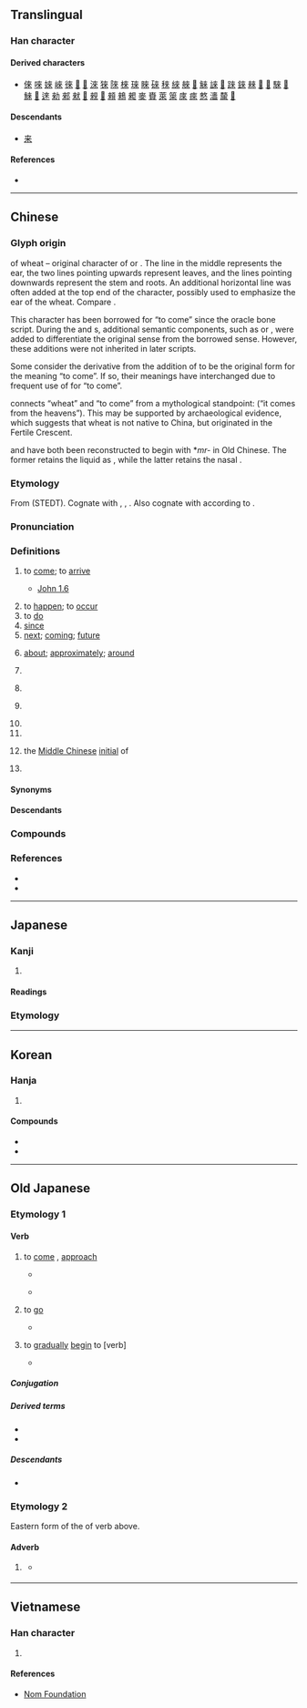 {{also|来|徠|夾}}
{{character info}}

==Translingual==
{{CJKV-forms|來|来|来|來}}
{{stroke order|strokes=8}}
{{stroke order|type=animate}}

===Han character===
{{Han char|rn=9|rad=人|as=06|sn=8|four=40908|canj=DOO|ids=⿻木从}}

====Derived characters====
* [[倈]] [[唻]] [[婡]] [[崍]] [[徠]] [[𢜞]] [[𢯦]] [[淶]] [[猍]] [[䧒]] [[棶]] [[琜]] [[睞]] [[䂾]] [[䅘]] [[䋱]] [[𦩑]] [[𧍍]] [[䚞]] [[誺]] [[𤳆]] [[𨂐]] [[錸]] [[㯤]] [[𦠘]] [[𣛤]] [[騋]] [[𩳳]] [[鯠]] [[𪘨]] [[逨]] [[勑]] [[郲]] [[猌]] [[𢆠]] [[䚅]] [[𤳇]] [[顂]] [[鶆]] [[𠌊]] [[麥]] [[賚]] [[萊]] [[箂]] [[庲]] [[㾢]] [[憗]] [[瀒]] [[斄]] [[𤀛]]

====Descendants====
* [[来]]

====References====
* {{Han ref|kx=0101.160|dkj=00581|dj=0214.080|hdz=10141.080|uh=4F86|ud=20358|bh=A8D3|bd=43219}}

----

==Chinese==
{{zh-forms|s=来|alt=𧼛,倈,逨}}

===Glyph origin===
{{Han etym}}
{{liushu|p}} of wheat – original character of {{och-l|麥|wheat}} or {{och-l|麳|wheat}}. The line in the middle represents the ear, the two lines pointing upwards represent leaves, and the lines pointing downwards represent the stem and roots. An additional horizontal line was often added at the top end of the character, possibly used to emphasize the ear of the wheat. Compare {{zh-l|*禾}}.

This character has been borrowed for “to come” since the oracle bone script. During the {{w|Western Zhou}} and {{w|Warring States period}}s, additional semantic components, such as {{zh-l|*止|foot}} or {{zh-l|*辵|to walk}}, were added to differentiate the original sense from the borrowed sense. However, these additions were not inherited in later scripts.

Some consider the derivative {{zh-l|*麥}} from the addition of {{zh-l|*夊|to walk slowly}} to be the original form for the meaning “to come”. If so, their meanings have interchanged due to frequent use of {{lang|zh|來}} for “to come”. {{attn|zh|Any sources disproving this? Most sources interpret 夊 differently because it seems like 麥 was never used to mean "to come" in oracle bones.}}

''{{w|Shuowen}}'' connects “wheat” and “to come” from a mythological standpoint: {{lang|zh|天所來也}} (“it comes from the heavens”). This may be supported by archaeological evidence, which suggests that wheat is not native to China, but originated in the Fertile Crescent.

{{lang|zh|來}} and {{lang|zh|麥}} have both been reconstructed to begin with *''mr-'' in Old Chinese. The former retains the liquid as {{IPAchar|/l/}}, while the latter retains the nasal {{IPAchar|/m/}}.

===Etymology===
From {{inh|zh|sit-pro|*la-j ~ ra||to come}} (STEDT). Cognate with {{och-l|迨|to reach; until}}, {{och-l|賚|to bestow}}, {{cog|my|လာ||to come}}. Also cognate with {{och-l|蒞|to arrive}} according to {{zh-ref|Schuessler (2007)}}.

===Pronunciation===
{{zh-pron
|m=lái
|m-s=nai2
|dg=лэ1
|c=loi4,lai4,lei4
|c_note=lai4, lei4 - vernacular (often written as {{zh-l|嚟}})
|c-t=loi3
|g=lai4
|h=pfs=lòi;gd=loi2
|j=lai1
|mb=lâ̤
|md=lì/lài
|md_note=lì - vernacular; lài - literary
|mn=lâi
|mn-t=lai5/lai7/lai2
|mn-t_note=lai7 - indicates past things; lai2 - “will” (pronounced as {{IPAchar|/lai⁵²⁻³⁵/}})
|w=3le
|x=lai2
|mc=y
|oc=y
|ma=y
|cat=v,a,part,pn
}}

===Definitions===
{{zh-hanzi}}

# to [[come]]; to [[arrive]]
#: {{zh-ant|去|往}}
#: {{zh-x|我 一會-兒{r} 就 來。|I'll come in a moment.}}
#: {{zh-x|我 不 知道 它 是 從 哪裡 來 的。|I didn't know where it came from.}}
#* [https://web.archive.org/web/20111002150223/http://www.wordproject.org/multi/bi_en_cn_py.htm John 1.6]
#*: {{zh-x|有 一 個 人，是 從 神 那裡 差 來 的，名 叫 ^約翰。|There was a man sent from God, whose name was John.}}
# to [[happen]]; to [[occur]]
# to [[do]] {{n-g|(specific meaning depending on the context)}}
# [[since]]
# [[next]]; [[coming]]; [[future]]
#: {{zh-x|來年|next year}}
# {{lb|zh|after a number}} [[about]]; [[approximately]]; [[around]]
# {{n-g|Used after a verb of motion to indicate movement toward the speaker.}}
#: {{zh-x|下來|to come down [compare {{zh-l|下去|to go down}}]}}
#: {{zh-x|進來|to come in}}
# {{n-g|Used before a verb to express volition.}}
# {{n-g|Used with {{zh-l|*不}} or {{zh-l|*得}} to express capability.}}
#: {{zh-x|我 做 不 來 俯臥撐。|I can't do push-ups.}}
# {{n-g|Used after numerals in colloquial lists.}}
# {{n-g|Meaningless particle for rhythmic purposes.}}
# {{zh-div|母}} {{lb|zh|Chinese linguistics}} the [[Middle Chinese]] [[initial]] of {{ltc-l|來}}
# {{surname|zh}}

====Synonyms====
{{zh-dial}}

====Descendants====
{{CJKV||s=来|らい|o=来|or=''rē''|래|lai}}

===Compounds===
{{zh-der|來賓|來不得|來不及|來不來|來潮|來到|來得|來得及|來復|來復槍|來回|來回來去|來回票|來火|來火兒|來件|來講|來今|來勁|來勁兒|來看|來客|來歷|來料加工|來臨|來龍去脈|來路|來路貨|來年|來人|來日|來日方長|來神|來神兒|來生|來使|來世|來示|來勢|來說|來頭|來頭兒|來往|來文|來信|來樣加工|來意|來由|來源|來朝|來者|來者不拒|來著/来着|來之不易|來自|來蹤去跡|來者不善，善者不來|一來|上來|下來|不來|乍來|亂來|今來|以來|來享|來來|來儀|來函|來去|來古|來哲|來因|來孫|來學|來情|來手|來書|來月|來期|來果|來歲|來歸|來派|來煞|來牟|來犯|來的|來稿|來緣|來茲|來葉|來蘇|來處|來襲|來訪|來諭|來貺|來附|來電|來頓|來龍|儻來|先來|入來|再來|出來|別來|前來|勞來|原來|去來|古來|向來|回來|外來|夜來|如來|子來|家來|將來|少來|帶來|年來|往來|後來|從來|把來|拈來|捎來|新來|日來|早來|昨來|有來|未來|本來|歷來|歸來|比來|烏來|爾來|特來|生來|用來|由來|當來|白來|看來|硬來|算來|素來|老來|胡來|自來|舶來|行來|見來|說來|起來|趕來|轉來|近來|返來|進來|過來|適來|還來|邇來|都來|馬來|否往泰來|娓娓道來|可又來|傳染來源|來者可追|來蘇水|希伯來人|不相來往|姍姍來遲|來福槍|下不來|弄來弄去|儻來之物|大剛來|倏來忽往|南來北往|後來之秀|古往今來|划不來|寒來暑往|來亨雞|左來右去|來回的話|來人兒|來頭貨|信手拈來|劈地價來|想來想去|乘興而來|否極泰來|好來寶|來令片|做出事來|垂於將來|往古來今|來事兒|嗟來之食|你來我往|不請自來|悲從中來|到大來|今來古往|來去自如|來者不善|一來二去|忙不過來|別來無恙|慢慢來|慕名而來|做下來|其來有自|不相往來|惠然肯來|人來瘋|來去匆匆|否去泰來|來來往往|可是來|人來客往|人來人往|先來後到|外來錢|得來不易|後來居上|彰往察來|吃不來|來得巧|大來大往|來情去意|悅近來遠|小往大來|來扇館|如來藏|大來歷|幹得來|希伯來|劃下道來|來歷不明|嗟來食|吃得來|來勢洶洶|一來一往|山雨欲來|再來過|來復線|天來大|佛來明哥|何苦來|原來如此|吃自來食|寶麗來|希伯來書|倒大來|來千去萬|從實招來|待剛來|兜來兜去|從頭再來|來福線|人來客去|來復日|克來汀症|合得來|夜來香|不來頭|大都來|大致說來|以往鑒來|大有來頭|大來頭|外來語|來比錫|在來米|合不來|來來回回|伯克來|往來如織|心血來潮|來頭不小|到頭來|卷土重來|後悔不來|來頓瓶|來日正長|下不來臺|倘來之物|來蹤去影|來者是客|來去分明|清風徐來|空穴來風|手到拿來|時來運轉|死去活來|春去秋來|番來覆去|有生以來|新來乍到|日浹往來|春來秋去|斷絕往來|手到擒來|拔來報往|歸去來兮|桃來李答|暮去朝來|樂極悲來|搖筆即來|有備而來|晃來晃去|源源而來|新聞來源|時不再來|數來寶|有來頭|撂下臉來|東來紫氣|突如其來|抖起來|放來生債|未來派|拿不起來|撧過來|特別來賓|沒來歷|禮節往來|禮尚往來|福不徒來|神來之筆|眉來眼去|時來福湊|滾來滾去|放馬過來|看起來|看不來|眉來語去|直去直來|直來直往|熙來攘往|暑往寒來|接踵而來|甘盡苦來|獨來獨往|捲土重來|打上來|捲甲重來|狼來了|禍來神昧|歸去來辭|本來面目|知來藏往|漂來戶|滾起來|拿下馬來|沒來頭|水來土掩|沒有來歷|明來暗往|推來推去|朝來暮去|歷劫歸來|有來有去|泰來否往|扭來扭去|時來運來|打來回|沒來回|沒來由|眼去眉來|未來學|攪纏不來|日往月來|生來死去|暑來寒往|東來西去|未來主義|有史以來|有來有往|時來暫去|數往知來|攪來攪去|浮來暫去|獨往獨來|掉過來|抹不下來|紛沓而來|羊帶來|顧得過來|計上心來|觀往知來|說不上來|馬來熊|說來話長|逆來順受|老來寶|說起來|自拔來歸|這般說來|踅來踅去|自來水|臭肉來蠅|自來火|頻來無忌|自來水筆|言來語去|近悅遠來|雨來散|鳳凰來儀|說得來|跑起來|老來俏|鑑往知來|走來走去|算起來|顧不過來|飛來橫禍|舶來品|絲來線去|覆去翻來|黑白來|翻來吊去|說不來|麇至沓來|馬來亞|飛來峰|馬來糕|納命來|送往迎來|跳起來|馬來西亞|馬來群島|馬來人|過來人|飯來開口|飛來橫財|繼往開來|顛來倒去|算來算去|馬來半島|雁去魚來|雁來紅|紛至沓來|閒來無事|鑒往知來|著甚來由|與生俱來|近新來|迎來送往|紫氣東來|踱來踱去|高來高去|翻來覆去|過下來|說來說去|翻來翻去|興盡悲來|苦盡甘來|者來寨|來鳳|來著|來義|芒來|多來特巴格}}

===References===
* {{R:yue:Hanzi}}
* {{thcwd|3543}}

{{zh-cat|Beginning|Elementary}}

----

==Japanese==
{{ja-kanji forms|来|來}}

===Kanji===
{{ja-kanji|grade=n|rs=木04|shin=来}}

# {{ja-kyujitai spelling of|来|lang=ja}}

====Readings====
{{ja-readings
|goon=らい
|kanon=らい
|kun=く-る, きた-る, きた-す, き-たる, き-たす
|nanori=き, こ, な, ゆき
}}

===Etymology===
{{ja-gv|来}}

----

==Korean==

===Hanja===
{{ko-hanja|오다|올|래||내}}

# {{hanja form of|래|to [[come]]; to [[arrive]]}}

====Compounds====
* {{ko-l|미래|[[future]]|未來}}
* {{ko-l|내일|[[tomorrow]]|來日}}

----

==Old Japanese==

===Etymology 1===
{{rfe|ojp}}

====Verb====
{{head|ojp|verb|tr=ku|kana|く|sort=く}}

# to [[come]] {{gl|[[toward]]s the [[speaker]]}}, [[approach]]
#* {{RQ:Kojiki|poem 51}}
#*: {{ux|ojp|...伊良那祁久[[そこ|曾許]]爾[[思ひ出|淤母比傅]]加那志祁久[[ここ|許許]]爾淤母比傅伊岐良受曾'''久流'''[[梓弓|阿豆佐由美]][[檀|麻由美]]|tr=...iranake<sub>1</sub>ku so<sub>2</sub>ko<sub>2</sub> ni omo<sub>2</sub>pi<sub>1</sub>de kanasike<sub>1</sub>ku ko<sub>2</sub>ko<sub>2</sub> ni omo<sub>2</sub>pi<sub>1</sub>de iki<sub>1</sub>razu so '''kuru''' adusayumi<sub>1</sub> mayumi<sub>1</sub>}}
#* {{RQ:Manyoshu|4|527}}
#*: {{ux|ojp|'''將來'''云毛'''不來'''時有乎'''不來'''云乎'''將來'''常&#64091;不待'''不來'''云物乎|tr='''ko<sub>2</sub>mu''' to<sub>2</sub> ipu mo '''ko<sub>2</sub>nu''' to<sub>2</sub>ki<sub>1</sub> aru wo '''ko<sub>2</sub>zi''' to<sub>2</sub> ipu wo '''ko<sub>2</sub>mu''' to<sub>2</sub> pa matazi '''ko<sub>2</sub>zi''' to<sub>2</sub> ipu mono<sub>2</sub> wo}}
# to [[go]] {{gl|to a [[direction]] or [[place]] far from the speaker but near the [[listener]]}}
#* {{RQ:Manyoshu|15|3589}}
#*: {{ux|ojp|[[夕されば|由布佐禮婆]]比具良之伎奈久伊故麻山古延弖曾安我'''久流'''伊毛我目乎保里|tr=yupu sareba pi<sub>1</sub>gurasi ki<sub>1</sub>naku Iko<sub>2</sub>ma-yama ko<sub>1</sub>yete so<sub>2</sub> a ga '''kuru''' imo ga me<sub>2</sub> wo pori}}
# {{lb|ja|[[suffix]]ed to the {{m|ja|連用形|tr=ren'yōkei||stem form}} of a verb}} to [[gradually]] [[begin]] to [verb]
#* {{RQ:Manyoshu|14|3453}}
#*: {{ux|ojp|可是能等能登抱吉和伎母賀吉西斯伎奴多母登乃久太利麻欲比'''伎爾家利'''|tr=kaze no<sub>2</sub> to<sub>2</sub> no<sub>2</sub> kaze no<sub>2</sub> to<sub>2</sub>poki<sub>1</sub> wagi<sub>1</sub>mo ga ki<sub>1</sub>sesi ki<sub>1</sub>nu tamoto<sub>2</sub> no<sub>2</sub> kudari mayo<sub>1</sub>pi'''ki<sub>1</sub>nike<sub>1</sub>ri'''}}

=====Conjugation=====
{{ja-conj-bungo||irreg-k|sik=來}}

=====Derived terms=====
* {{m|ojp|來る|tr=ki<sub>1</sub>taru}}
* {{m|ojp|來鳴く|tr=ki<sub>1</sub>naku}}

=====Descendants=====
* {{desc|ja|来る|tr=kuru}}

===Etymology 2===
Eastern {{cog|ojp|-}} form of the {{m|ja|連用形|tr=ren'yōkei||stem or continuative form}} of verb {{m|ojp||來|tr=ku}} above.

====Adverb====
{{head|ojp|adverb|tr=ke<sub>1</sub>|kana|け|sort=け}}

# {{lb|ojp|sort=け|regional|Southern Eastern {{cog|ojp|-}}}} {{rfdef|ojp}}
#* {{RQ:Manyoshu|20|4337}}
#*: {{ux|ojp|美豆等利乃多知能已蘇岐爾父母爾毛能波須'''價'''爾弖已麻叙久夜志伎|tr=miduto<sub>2</sub>ri no<sub>2</sub> tati no<sub>2</sub> iso<sub>1</sub>gi<sub>1</sub> ni titipapa ni mono<sub>2</sub>pazu '''ke<sub>1</sub>'''nite ima zo kuyasiki<sub>1</sub>}}

----

==Vietnamese==

===Han character===
{{vi-readings|reading=lai, lay, lơi, ray, rơi, rời|rs=人06}}

# {{rfdef|vi|sort=人06}}

====References====
* [http://nomfoundation.org/common/nom_details.php?codepoint=4f86 Nom Foundation]